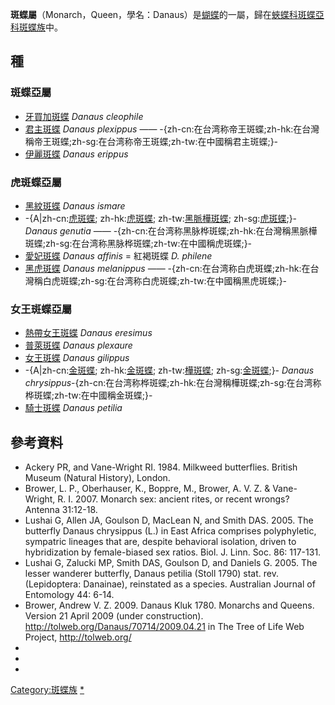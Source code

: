 {{NoteTA
|G1=Butterfly
}}
{{Automatic taxobox
| name = 斑蝶屬
| image = Plain tiger m up.JPG
| image_width = 240px
| image_caption = 雄性[[金斑蝶|金斑蝶]] ''Danaus chrysippus''
| taxon = Danaus
| authority = Kluk, 1780
| type_species = [[君主斑蝶|君主斑蝶]]<br />''Papilio plexippus''
| type_species_authority = Linnaeus, 1758
| subdivision_ranks = 種
| subdivision =
共12種，詳見正文
| synonyms =
* ''Danaida'' Latreille, 1804
* ''Limnas'' Hübner, 1806
* ''Danais'' Latreille, 1807
* ''Danaus'' Latreille, 1809, preocc. Kluk, 1780
* ''Anosia'' Hübner, 1816
* ''Festivus'' Crotch, 1872
* ''Salatura'' Moore, 1880
* ''Nasuma'' Moore, 1883
* ''Tasitia'' Moore, 1883
* ''Danaomorpha'' Kremky, 1925
* ''Panlymnas'' Bryk, 1937
* ''Diogas'' d'Almeida, 1938
}}

'''斑蝶屬'''（Monarch，Queen，學名：Danaus）是[[蝴蝶|蝴蝶]]的一屬，歸在[[蛺蝶科|蛺蝶科]][[斑蝶亞科|斑蝶亞科]][[斑蝶族|斑蝶族]]中。

==種==
=== 斑蝶亞屬 ===
* [[牙買加斑蝶|牙買加斑蝶]] ''Danaus cleophile''
* [[君主斑蝶|君主斑蝶]] ''Danaus plexippus'' —— -{zh-cn:在台湾称帝王斑蝶;zh-hk:在台灣稱帝王斑蝶;zh-sg:在台湾称帝王斑蝶;zh-tw:在中國稱君主斑蝶;}-
* [[伊麗斑蝶|伊麗斑蝶]] ''Danaus erippus''

=== 虎斑蝶亞屬 ===
* [[黑紋斑蝶|黑紋斑蝶]] ''Danaus ismare''
* -{A|zh-cn:[[虎斑蝶|虎斑蝶]]; zh-hk:[[虎斑蝶|虎斑蝶]]; zh-tw:[[虎斑蝶|黑脈樺斑蝶]]; zh-sg:[[虎斑蝶|虎斑蝶]];}- ''Danaus genutia'' —— -{zh-cn:在台湾称黑脉桦斑蝶;zh-hk:在台灣稱黑脈樺斑蝶;zh-sg:在台湾称黑脉桦斑蝶;zh-tw:在中國稱虎斑蝶;}-
* [[愛妃斑蝶|愛妃斑蝶]] ''Danaus affinis'' = 紅褐斑蝶 ''D. philene''
* [[黑虎斑蝶|黑虎斑蝶]] ''Danaus melanippus'' —— -{zh-cn:在台湾称白虎斑蝶;zh-hk:在台灣稱白虎斑蝶;zh-sg:在台湾称白虎斑蝶;zh-tw:在中國稱黑虎斑蝶;}-

=== 女王斑蝶亞屬 ===
* [[熱帶女王斑蝶|熱帶女王斑蝶]] ''Danaus eresimus''
* [[普萊斑蝶|普萊斑蝶]] ''Danaus plexaure''
* [[女王斑蝶|女王斑蝶]] ''Danaus gilippus''
* -{A|zh-cn:[[金斑蝶|金斑蝶]]; zh-hk:[[金斑蝶|金斑蝶]]; zh-tw:[[金斑蝶|樺斑蝶]]; zh-sg:[[金斑蝶|金斑蝶]];}- ''Danaus chrysippus''-{zh-cn:在台湾称桦斑蝶;zh-hk:在台灣稱樺斑蝶;zh-sg:在台湾称桦斑蝶;zh-tw:在中國稱金斑蝶;}-
* [[騎士斑蝶|騎士斑蝶]] ''Danaus petilia''

==參考資料==
* Ackery PR, and Vane-Wright RI. 1984. Milkweed butterflies. British Museum (Natural History), London.
* Brower, L. P., Oberhauser, K., Boppre, M., Brower, A. V. Z. & Vane-Wright, R. I. 2007. Monarch sex: ancient rites, or recent wrongs? Antenna 31:12-18.
* Lushai G, Allen JA, Goulson D, MacLean N, and Smith DAS. 2005. The butterfly Danaus chrysippus (L.) in East Africa comprises polyphyletic, sympatric lineages that are, despite behavioral isolation, driven to hybridization by female-biased sex ratios. Biol. J. Linn. Soc. 86: 117-131.
* Lushai G, Zalucki MP, Smith DAS, Goulson D, and Daniels G. 2005. The lesser wanderer butterfly, Danaus petilia (Stoll 1790) stat. rev. (Lepidoptera: Danainae), reinstated as a species. Australian Journal of Entomology 44: 6-14.
* Brower, Andrew V. Z. 2009. Danaus Kluk 1780. Monarchs and Queens. Version 21 April 2009 (under construction). http://tolweb.org/Danaus/70714/2009.04.21 {{Wayback|url=http://tolweb.org/Danaus/70714/2009.04.21 |date=20200809005705 }} in The Tree of Life Web Project, http://tolweb.org/ {{Wayback|url=http://tolweb.org/ |date=20110515100516 }}
* {{Cite book | author = 徐堉峰 | title = 《臺灣蝴蝶圖鑑．下【蛺蝶】》 | location = 台灣 | publisher = 晨星出版有限公司 | date = 2013年3月10日 | ISBN = 9789861776682 | language= zh-hant }}
* {{Cite book | author = 呂至堅、陳建仁 | title = 《蝴蝶生活史圖鑑》 | location = 台灣 | publisher = 晨星出版有限公司 | date = 2014年3月23日 | ISBN = 9789861777849 | language= zh-hant }}
* {{Cite book | author = 寿建新 周尧 李宇飞 | title = 世界蝴蝶分類名錄 | location = 中國 | publisher = 陝西科學技術出版社 | date = 2006-04-01 | ISBN = 9787536936768 | language= zh-hans }}

{{Commons|Danaus}}
{{Wikispecies|Danaus}}

{{斑蝶亞科}}
{{Taxonbar|from=Q662991}}

[[Category:斑蝶族|Category:斑蝶族]]
[[Category:斑蝶屬|*]]